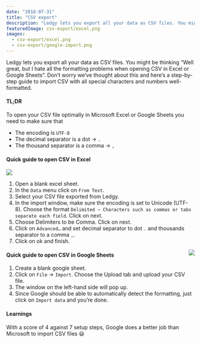 ```yaml
---
date: "2018-07-31"
title: "CSV export"
description: "Ledgy lets you export all your data as CSV files. You might be thinking “Well great, but I hate all the formatting problems when opening CSV in Excel or Google Sheets”. Don’t worry we’ve thought about this and here’s a step-by-step guide to import CSV with all special characters and numbers well-formatted."
featuredImage: csv-export/excel.png
images:
  - csv-export/excel.png
  - csv-export/google-import.png
---
```


Ledgy lets you export all your data as CSV files. You might be thinking “Well great, but I hate all the formatting problems when opening CSV in Excel or Google Sheets”. Don’t worry we’ve thought about this and here’s a step-by-step guide to import CSV with all special characters and numbers well-formatted.

#### TL;DR

To open your CSV file optimally in Microsoft Excel or Google Sheets you need to make sure that

- The encoding is `UTF-8`
- The decimal separator is a dot → `.`
- The thousand separator is a comma → `,`

#### Quick guide to open CSV in Excel

<Img src="excel.png" />

1.  Open a blank excel sheet.
2.  In the `Data` menu click on `From Text`.
3.  Select your CSV file exported from Ledgy.
4.  In the import window, make sure the encoding is set to Unicode (UTF-8). Choose the format `Delimited — Characters such as commas or tabs separate each field`. Click on next.
5.  Choose Delimiters to be Comma. Click on next.
6.  Click on `Advanced…` and set decimal separator to dot `.` and thousands separator to a comma `,`.
7.  Click on ok and finish.

<Img src="google-import.png" align="right" size="300" />

#### Quick guide to open CSV in Google Sheets


1.  Create a blank google sheet.
2.  Click on `File` → `Import`. Choose the Upload tab and upload your CSV file.
3.  The window on the left-hand side will pop up.
4.  Since Google should be able to automatically detect the formatting, just click on `Import data` and you’re done.

#### Learnings

With a score of 4 against 7 setup steps, Google does a better job than Microsoft to import CSV files 😃

